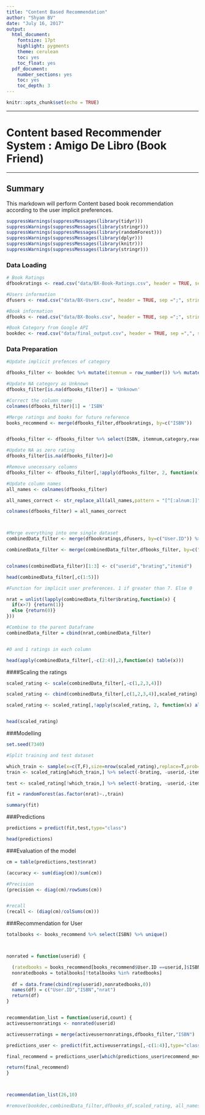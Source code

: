 ```yaml
---
title: "Content Based Recommendation"
author: "Shyam BV"
date: "July 16, 2017"
output:
  html_document:
    fontsize: 17pt
    highlight: pygments
    theme: cerulean
    toc: yes
    toc_float: yes
  pdf_document:
    number_sections: yes
    toc: yes
    toc_depth: 3
---
```

     

```r
knitr::opts_chunk$set(echo = TRUE)
```


*******
# **Content based Recommender System : Amigo De Libro (Book Friend)**

********

## Summary

This markdown will perform Content based book recommendation according to the user implicit preferences.

```r

suppressWarnings(suppressMessages(library(tidyr)))
suppressWarnings(suppressMessages(library(stringr)))
suppressWarnings(suppressMessages(library(randomForest)))
suppressWarnings(suppressMessages(library(dplyr)))
suppressWarnings(suppressMessages(library(knitr)))
suppressWarnings(suppressMessages(library(stringr))) 

```


### Data Loading 

```r
# Book Ratings
dfbookratings <- read.csv("data/BX-Book-Ratings.csv", header = TRUE, sep =";", stringsAsFactors = FALSE) %>% filter(Book.Rating > 0)

#Users information
dfusers <- read.csv("data/BX-Users.csv", header = TRUE, sep =";", stringsAsFactors = FALSE)

#Book information
dfbooks <- read.csv("data/BX-Books.csv", header = TRUE, sep =";", stringsAsFactors = FALSE)

#Book Category from Google API
bookdec <- read.csv("data/final_output.csv", header = TRUE, sep =",", stringsAsFactors = FALSE) %>% select(isbn,category)

```

### Data Preparation

```r
#Update implicit prefences of category

dfbooks_filter <- bookdec %>% mutate(itemnum = row_number()) %>% mutate(reads = 1)

#Update NA category as Unknown
dfbooks_filter[is.na(dfbooks_filter)] = 'Unknown'

#Correct the column name
colnames(dfbooks_filter)[1] = 'ISBN'

#Merge ratings and books for future reference
books_recommend <- merge(dfbooks_filter,dfbookratings, by=c("ISBN"))


dfbooks_filter <- dfbooks_filter %>% select(ISBN, itemnum,category,reads) %>% spread(category,reads)

#Update NA as zero rating
dfbooks_filter[is.na(dfbooks_filter)]=0

```





```r

#Remove unecessary columns
dfbooks_filter <- dfbooks_filter[,!apply(dfbooks_filter, 2, function(x) all(is.na(x)))] 

#Update column names
all_names <- colnames(dfbooks_filter)

all_names_correct <- str_replace_all(all_names,pattern = "[^[:alnum:]]",replacement = ".")

colnames(dfbooks_filter) = all_names_correct



#Merge everything into one single dataset 
combinedData_filter <- merge(dfbookratings,dfusers, by=c("User.ID")) %>% select(User.ID,ISBN,Book.Rating)

combinedData_filter <- merge(combinedData_filter,dfbooks_filter, by=c("ISBN")) %>% select(-ISBN)


colnames(combinedData_filter)[1:3] <- c("userid","brating","itemid")

head(combinedData_filter[,c(1:5)])

```



```r
#Function for implicit user preferences. 1 if greater than 7. Else 0

nrat = unlist(lapply(combinedData_filter$brating,function(x) {
  if(x>7) {return(1)}
  else {return(0)}
}))

#Combine to the parent Dataframe 
combinedData_filter = cbind(nrat,combinedData_filter)


#0 and 1 ratings in each column

head(apply(combinedData_filter[,-c(2:4)],2,function(x) table(x)))

```




####Scaling the ratings

```r

scaled_rating <- scale(combinedData_filter[,-c(1,2,3,4)])

scaled_rating <- cbind(combinedData_filter[,c(1,2,3,4)],scaled_rating)

scaled_rating <- scaled_rating[,!apply(scaled_rating, 2, function(x) all(is.na(x)))]


head(scaled_rating)


```


###Modelling

```r
set.seed(7340)

#Split training and test dataset

which_train <- sample(x=c(T,F),size=nrow(scaled_rating),replace=T,prob=c(.8,.2))
train <- scaled_rating[which_train,] %>% select(-brating, -userid,-itemid)

test <- scaled_rating[!which_train,] %>% select(-brating, -userid,-itemid)

fit = randomForest(as.factor(nrat)~.,train)

summary(fit)
```



###Predictions


```r

predictions = predict(fit,test,type="class")

head(predictions)


```


###Evaluation of the model

```r

cm = table(predictions,test$nrat)

(accuracy <- sum(diag(cm))/sum(cm))

#Precision
(precision <- diag(cm)/rowSums(cm))


#recall
(recall <- (diag(cm)/colSums(cm)))
```



###Recommendation for User

```r
totalbooks <- books_recommend %>% select(ISBN) %>% unique()



nonrated = function(userid) {

  (ratedbooks = books_recommend[books_recommend$User.ID ==userid,]$ISBN)
  nonratedbooks = totalbooks[!totalbooks %in% ratedbooks] 
  
  df = data.frame(cbind(rep(userid),nonratedbooks,0))
  names(df) = c("User.ID","ISBN","nrat")
  return(df)
}


recommendation_list = function(userid,count) {
activeusernonratings <- nonrated(userid)

activeuserratings = merge(activeusernonratings,dfbooks_filter,"ISBN")

predictions_user <- predict(fit,activeuserratings[,-c(1:4)],type="class") %>% data.frame(activeuserratings$ISBN,recommend_movies = .)

final_recommend = predictions_user[which(predictions_user$recommend_movies==1),] %>% select(ISBN=1) %>% head(count)

return(final_recommend)
}



recommendation_list(26,10)

#remove(bookdec,combinedData_filter,dfbooks_df,scaled_rating, all_names,all_names_correct,cm,nrat,which_train,test,train,totalbooks,books_recommend)


```



































